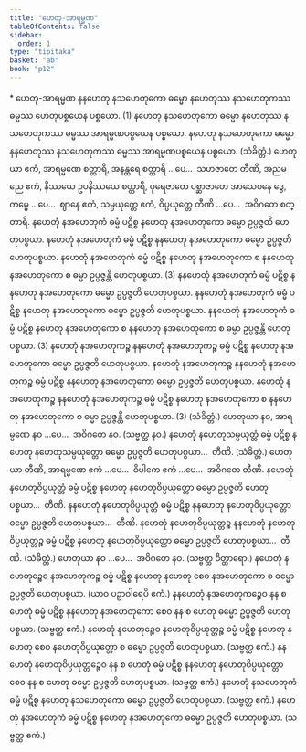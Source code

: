 ```yaml
---
title: "ဟေတု-အာရမ္မဏ"
tableOfContents: false
sidebar:
  order: 1
type: "tipitaka"
basket: "ab"
book: "p12"
---
```



<DynamicBreadcrumb />

<Paragraph type="center" book="p12">
* ဟေတု-အာရမ္မဏ
</Paragraph>

<Division number="3" book="p12" e="ch" v="40" p="159">

<Paragraph number="7" book="p12">
နနဟေတု နသဟေတုကော ဓမ္မော နဟေတုဿ နသဟေတုကဿ ဓမ္မဿ ဟေတုပစ္စယေန ပစ္စယော. (1)
</Paragraph>

<Paragraph number="8" book="p12">
နဟေတု နသဟေတုကော ဓမ္မော နဟေတုဿ နသဟေတုကဿ ဓမ္မဿ အာရမ္မဏပစ္စယေန ပစ္စယော. နဟေတု နသဟေတုကော ဓမ္မော နနဟေတုဿ နသဟေတုကဿ ဓမ္မဿ အာရမ္မဏပစ္စယေန ပစ္စယော. (သံခိတ္တံ.)
</Paragraph>

<Paragraph number="9" book="p12">
ဟေတုယာ ဧကံ, အာရမ္မဏေ စတ္တာရိ, အနန္တရေ စတ္တာရိ …ပေ…  သဟဇာတေ တီဏိ, အညမညေ ဧကံ, နိဿယေ ဥပနိဿယေ စတ္တာရိ, ပုရေဇာတေ ပစ္ဆာဇာတေ အာသေဝနေ ဒွေ, ကမ္မေ …ပေ…  ဈာနေ ဧကံ, သမ္ပယုတ္တေ ဧကံ, ဝိပ္ပယုတ္တေ တီဏိ …ပေ…  အဝိဂတေ စတ္တာရိ.
</Paragraph>

</Division>
<Division number="4" book="p12" e="ch" v="40" p="160">

<Paragraph number="10" book="p12">
နဟေတုံ နအဟေတုကံ ဓမ္မံ ပဋိစ္စ နဟေတု နအဟေတုကော ဓမ္မော ဥပ္ပဇ္ဇတိ ဟေတုပစ္စယာ. နဟေတုံ နအဟေတုကံ ဓမ္မံ ပဋိစ္စ နနဟေတု နအဟေတုကော ဓမ္မော ဥပ္ပဇ္ဇတိ ဟေတုပစ္စယာ. နဟေတုံ နအဟေတုကံ ဓမ္မံ ပဋိစ္စ နဟေတု နအဟေတုကော စ နနဟေတု နအဟေတုကော စ ဓမ္မာ ဥပ္ပဇ္ဇန္တိ ဟေတုပစ္စယာ. (3)
</Paragraph>

<Paragraph number="11" book="p12">
နနဟေတုံ နအဟေတုကံ ဓမ္မံ ပဋိစ္စ နနဟေတု နအဟေတုကော ဓမ္မော ဥပ္ပဇ္ဇတိ ဟေတုပစ္စယာ. နနဟေတုံ နအဟေတုကံ ဓမ္မံ ပဋိစ္စ နဟေတု နအဟေတုကော ဓမ္မော ဥပ္ပဇ္ဇတိ ဟေတုပစ္စယာ. နနဟေတုံ နအဟေတုကံ ဓမ္မံ ပဋိစ္စ နဟေတု နအဟေတုကော စ နနဟေတု နအဟေတုကော စ ဓမ္မာ ဥပ္ပဇ္ဇန္တိ ဟေတုပစ္စယာ. (3)
</Paragraph>

<Paragraph number="12" book="p12">
နဟေတုံ နအဟေတုကဉ္စ နနဟေတုံ နအဟေတုကဉ္စ ဓမ္မံ ပဋိစ္စ နဟေတု နအဟေတုကော ဓမ္မော ဥပ္ပဇ္ဇတိ ဟေတုပစ္စယာ. နဟေတုံ နအဟေတုကဉ္စ နနဟေတုံ နအဟေတုကဉ္စ ဓမ္မံ ပဋိစ္စ နနဟေတု နအဟေတုကော ဓမ္မော ဥပ္ပဇ္ဇတိ ဟေတုပစ္စယာ. နဟေတုံ နအဟေတုကဉ္စ နနဟေတုံ နအဟေတုကဉ္စ ဓမ္မံ ပဋိစ္စ နဟေတု နအဟေတုကော စ နနဟေတု နအဟေတုကော စ ဓမ္မာ ဥပ္ပဇ္ဇန္တိ ဟေတုပစ္စယာ. (3) (သံခိတ္တံ.)
</Paragraph>

<Paragraph number="13" book="p12">
ဟေတုယာ နဝ, အာရမ္မဏေ နဝ …ပေ…  အဝိဂတေ နဝ. (သဗ္ဗတ္ထ နဝ.)
</Paragraph>

</Division>
<Division number="5" book="p12" e="ch" v="40" p="160">

<Paragraph number="14" book="p12">
နဟေတုံ နဟေတုသမ္ပယုတ္တံ ဓမ္မံ ပဋိစ္စ နဟေတု နဟေတုသမ္ပယုတ္တော ဓမ္မော ဥပ္ပဇ္ဇတိ ဟေတုပစ္စယာ…  တီဏိ. (သံခိတ္တံ.)
</Paragraph>

<Paragraph number="15" book="p12">
ဟေတုယာ တီဏိ, အာရမ္မဏေ ဧကံ …ပေ…  ဝိပါကေ ဧကံ …ပေ…  အဝိဂတေ တီဏိ.
</Paragraph>

</Division>
<Division number="6" book="p12" e="ch" v="40" p="160">

<Paragraph number="16" book="p12">
နဟေတုံ နဟေတုဝိပ္ပယုတ္တံ ဓမ္မံ ပဋိစ္စ နဟေတု နဟေတုဝိပ္ပယုတ္တော ဓမ္မော ဥပ္ပဇ္ဇတိ ဟေတုပစ္စယာ…  တီဏိ.
</Paragraph>

<Paragraph number="17" book="p12">
နနဟေတုံ နဟေတုဝိပ္ပယုတ္တံ ဓမ္မံ ပဋိစ္စ နနဟေတု နဟေတုဝိပ္ပယုတ္တော ဓမ္မော ဥပ္ပဇ္ဇတိ ဟေတုပစ္စယာ…  တီဏိ.
</Paragraph>

<Paragraph number="18" book="p12">
နဟေတုံ နဟေတုဝိပ္ပယုတ္တဉ္စ နနဟေတုံ နဟေတုဝိပ္ပယုတ္တဉ္စ ဓမ္မံ ပဋိစ္စ နဟေတု နဟေတုဝိပ္ပယုတ္တော ဓမ္မော ဥပ္ပဇ္ဇတိ ဟေတုပစ္စယာ…  တီဏိ. (သံခိတ္တံ.)
</Paragraph>

<Paragraph number="19" book="p12">
ဟေတုယာ နဝ …ပေ…  အဝိဂတေ နဝ. (သဗ္ဗတ္ထ ဝိတ္ထာရော.)
</Paragraph>

</Division>
<Division number="7" book="p12" e="ch" v="40" p="161">

<Paragraph number="20" book="p12">
နဟေတုံ နဟေတုဉ္စေဝ နအဟေတုကဉ္စ ဓမ္မံ ပဋိစ္စ နဟေတု နဟေတု စေဝ နအဟေတုကော စ ဓမ္မော ဥပ္ပဇ္ဇတိ ဟေတုပစ္စယာ. (ယာဝ ပဉှာဝါရေပိ ဧကံ.)
</Paragraph>

<Paragraph number="21" book="p12">
နနဟေတုံ နအဟေတုကဉ္စေဝ နန စ ဟေတုံ ဓမ္မံ ပဋိစ္စ နနဟေတု နအဟေတုကော စေဝ နန စ ဟေတု ဓမ္မော ဥပ္ပဇ္ဇတိ ဟေတုပစ္စယာ. (သဗ္ဗတ္ထ ဧကံ.)
</Paragraph>

<Paragraph number="22" book="p12">
နဟေတုံ နဟေတုဉ္စေဝ နဟေတုဝိပ္ပယုတ္တဉ္စ ဓမ္မံ ပဋိစ္စ နဟေတု နဟေတု စေဝ နဟေတုဝိပ္ပယုတ္တော စ ဓမ္မော ဥပ္ပဇ္ဇတိ ဟေတုပစ္စယာ. (သဗ္ဗတ္ထ ဧကံ.)
</Paragraph>

<Paragraph number="23" book="p12">
နနဟေတုံ နဟေတုဝိပ္ပယုတ္တဉ္စေဝ နန စ ဟေတုံ ဓမ္မံ ပဋိစ္စ နနဟေတု နဟေတုဝိပ္ပယုတ္တော စေဝ နန စ ဟေတု ဓမ္မော ဥပ္ပဇ္ဇတိ ဟေတုပစ္စယာ. (သဗ္ဗတ္ထ ဧကံ.)
</Paragraph>

<Paragraph number="24" book="p12">
နဟေတုံ နသဟေတုကံ ဓမ္မံ ပဋိစ္စ နဟေတု နသဟေတုကော ဓမ္မော ဥပ္ပဇ္ဇတိ ဟေတုပစ္စယာ. (သဗ္ဗတ္ထ ဧကံ.)
</Paragraph>

<Paragraph number="25" book="p12">
နဟေတုံ နအဟေတုကံ ဓမ္မံ ပဋိစ္စ နဟေတု နအဟေတုကော ဓမ္မော ဥပ္ပဇ္ဇတိ ဟေတုပစ္စယာ. (သဗ္ဗတ္ထ ဧကံ.)
</Paragraph>
</Division>